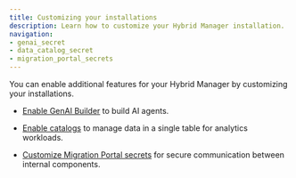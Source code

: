 ```yaml
---
title: Customizing your installations
description: Learn how to customize your Hybrid Manager installation.
navigation: 
- genai_secret
- data_catalog_secret
- migration_portal_secrets
---
```


You can enable additional features for your Hybrid Manager by customizing your installations.

- [Enable GenAI Builder](genai_secret) to build AI agents.

- [Enable catalogs](data_catalog_secret) to manage data in a single table for analytics workloads.

- [Customize Migration Portal secrets](migration_portal_secrets) for secure communication between internal components.
